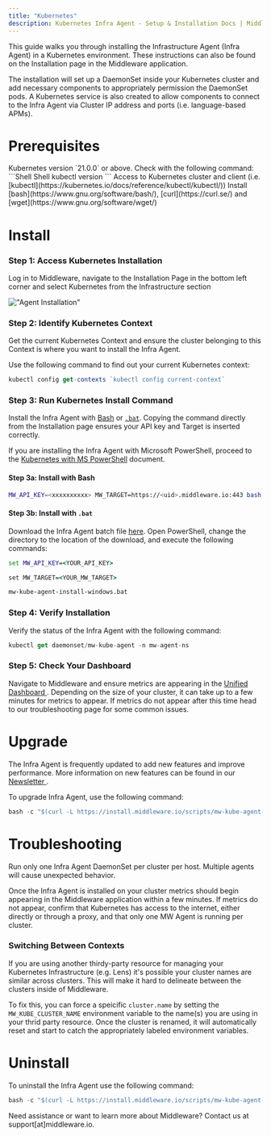 ```yaml
---
title: "Kubernetes"
description: Kubernetes Infra Agent - Setup & Installation Docs | Middleware
---
```


This guide walks you through installing the Infrastructure Agent (Infra Agent) in a Kubernetes environment. These instructions can also be found on the Installation page in the Middleware application. 

The installation will set up a DaemonSet inside your Kubernetes cluster and add necessary components to appropriately permission the DaemonSet pods. A Kubernetes service is also created to allow components to connect to the Infra Agent via Cluster IP address and ports (i.e. language-based APMs). 


# Prerequisites

<Steps>
  <Step title="Kubernetes Version">
  Kubernetes version `21.0.0` or above. Check with the following command:
  ```Shell Shell
  kubectl version
  ```
  </Step>

  <Step title="Kubernetes Access">
  Access to Kubernetes cluster and client (i.e. [kubectl](https://kubernetes.io/docs/reference/kubectl/kubectl/))
  </Step>

  <Step title="CLI Tools">
  Install [bash](https://www.gnu.org/software/bash/), [curl](https://curl.se/) and [wget](https://www.gnu.org/software/wget/)
  </Step>
</Steps>

# Install

### Step 1: Access Kubernetes Installation

Log in to Middleware, navigate to the Installation Page in the bottom left corner and select Kubernetes from the Infrastructure section

!["Agent Installation"](/images/agent-installation/k1.png)


### Step 2: Identify Kubernetes Context

Get the current Kubernetes Context and ensure the cluster belonging to this Context is where you want to install the Infra Agent.

Use the following command to find out your current Kubernetes context:

```javascript Shell
kubectl config get-contexts `kubectl config current-context`
```

### Step 3: Run Kubernetes Install Command

Install the Infra Agent with [Bash](/agent-installation/kubernetes#step-3a-install-with-bash) or [`.bat`](/agent-installation/kubernetes#step-3b-install-with-bat). Copying the command directly from the Installation page ensures your API key and Target is inserted correctly.

<Note> If you are installing the Infra Agent with Microsoft PowerShell, proceed to the [Kubernetes with MS PowerShell](https://docs.middleware.io/agent-installation/kubernetes-ms-powershell) document. </Note>

#### Step 3a: Install with Bash

```bash bash 
MW_API_KEY=<xxxxxxxxxx> MW_TARGET=https://<uid>.middleware.io:443 bash -c "$(curl -L https://install.middleware.io/scripts/mw-kube-agent-install.sh)"
```

#### Step 3b: Install with `.bat`

Download the Infra Agent batch file [here](https://install.middleware.io/scripts/mw-kube-agent-install-windows.bat). Open PowerShell, change the directory to the location of the download, and execute the following commands:

```bat .bat
set MW_API_KEY=<YOUR_API_KEY>

set MW_TARGET=<YOUR_MW_TARGET>

mw-kube-agent-install-windows.bat
```









### Step 4: Verify Installation
  
Verify the status of the Infra Agent with the following command:

```javascript Shell
kubectl get daemonset/mw-kube-agent -n mw-agent-ns
```

### Step 5: Check Your Dashboard

Navigate to Middleware and ensure metrics are appearing in the <a href="https://docs.middleware.io/docs/unified-dashboard/unified-view"> Unified Dashboard </a>. Depending on the size of your cluster, it can take up to a few minutes for metrics to appear. If metrics do not appear after this time head to our troubleshooting page for some common issues.

# Upgrade

The Infra Agent is frequently updated to add new features and improve performance. More information on new features can be found in our <a href="https://newsletters.middleware.io/"> Newsletter </a>. 

To upgrade Infra Agent, use the following command:

```javascript Shell
bash -c "$(curl -L https://install.middleware.io/scripts/mw-kube-agent-upgrade.sh)"
```

# Troubleshooting
<Warning>  Run only one Infra Agent DaemonSet per cluster per host. Multiple agents will cause unexpected behavior. </Warning>

Once the Infra Agent is installed on your cluster metrics should begin appearing in the Middleware application within a few minutes. If metrics do not appear, confirm that Kubernetes has access to the internet, either directly or through a proxy, and that only one MW Agent is running per cluster. 

### Switching Between Contexts
If you are using another thirdy-party resource for managing your Kubernetes Infrastructure (e.g. Lens) it's possible your cluster names are similar across clusters. This will make it hard to delineate between the clusters inside of Middleware.

To fix this, you can force a speicific `cluster.name` by setting the `MW_KUBE_CLUSTER_NAME` environment variable to the name(s) you are using in your thrid party resource. Once the cluster is renamed, it will automatically reset and start to catch the appropriately labeled environment variables.

# Uninstall

To uninstall the Infra Agent use the following command:

```javascript Shell
bash -c "$(curl -L https://install.middleware.io/scripts/mw-kube-agent-uninstall.sh)"
```

<Note> Need assistance or want to learn more about Middleware? Contact us at support[at]middleware.io. </Note>